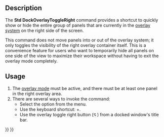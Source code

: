 <languages/>

{{Docnav
|[[Std_DockOverlayToggleLeft|DockOverlayToggleLeft]]
|[[Std_DockOverlayToggleTop|DockOverlayToggleTop]]
|[[Std_View_Menu|Std View Menu]]
|IconL=Std_DockOverlayToggleLeft.svg
|IconR=Std_DockOverlayToggleTop.svg
|IconC=Freecad.svg
}}

{{GuiCommand
|Name=Std DockOverlayToggleRight
|MenuLocation=View → Dock panel overlay → Toggle right
|Workbenches=All
|Shortcut={{KEY|Ctrl}}+{{KEY|Right}}
|Version=1.0
|SeeAlso=[[Std_DockOverlayToggleLeft]], [[Std_DockOverlayToggleTop]], [[Std_DockOverlayToggleBottom]], [[Std_DockOverlayAll]]
}}

==Description==

The '''Std DockOverlayToggleRight''' command provides a shortcut to quickly show or hide the entire group of panels that are currently in the [[Std_DockOverlayAll|overlay system]] on the right side of the screen.

This command does not move panels into or out of the overlay system; it only toggles the visibility of the right overlay container itself. This is a convenience feature for users who want to temporarily hide all panels on one side of the view to maximize their workspace without having to exit the overlay mode completely.

==Usage==

# The [[Std_DockOverlayAll|overlay mode]] must be active, and there must be at least one panel in the right overlay area.
# There are several ways to invoke the command:
#* Select the {{MenuCommand|View → Dock panel overlay → Toggle right}} option from the menu.
#* Use the keyboard shortcut: {{KEY|Ctrl}}+{{KEY|Right}}.
#* Use the overlay toggle right button ([[File:Std DockOverlayToggleRight.svg|12x12px]]) from a docked window's title bar.


{{Docnav
|[[Std_DockOverlayToggleLeft|DockOverlayToggleLeft]]
|[[Std_DockOverlayToggleTop|DockOverlayToggleTop]]
|[[Std_View_Menu|Std View Menu]]
|IconL=Std_DockOverlayToggleLeft.svg
|IconR=Std_DockOverlayToggleTop.svg
|IconC=Freecad.svg
}}

{{Std_Base_navi{{#translation:}}}}
{{Userdocnavi{{#translation:}}}}